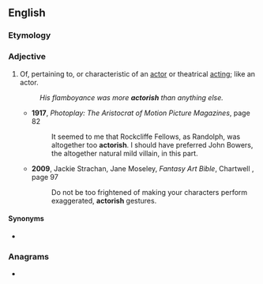 ==English==

===Etymology===
{{suffix|actor|ish|lang=en}}

===Adjective===
{{en-adj}}

# Of, pertaining to, or characteristic of an [[actor]] or theatrical [[acting]]; like an actor.
#: ''His flamboyance was more '''actorish''' than anything else.''
#* '''1917''', ''Photoplay: The Aristocrat of Motion Picture Magazines'', page 82
#*: It seemed to me that Rockcliffe Fellows, as Randolph, was altogether too '''actorish'''. I should have preferred John Bowers, the altogether natural mild villain, in this part.
#* '''2009''', Jackie Strachan, Jane Moseley, ''Fantasy Art Bible'', Chartwell {{ISBN|9780785825524}}, page 97
#*: Do not be too frightened of making your characters perform exaggerated, '''actorish''' gestures.

====Synonyms====
* {{l|en|actorlike}}

===Anagrams===
* {{anagrams|en|Torchias|chariots|haricots}}